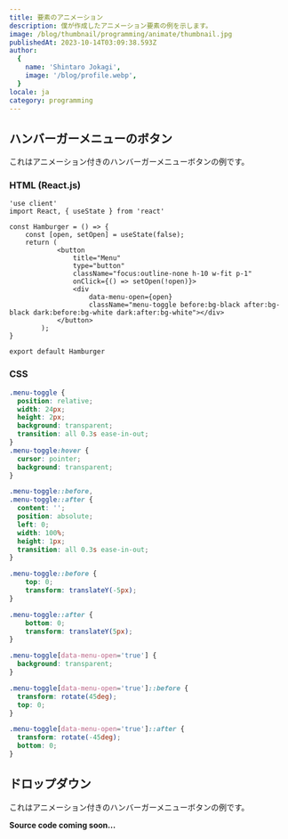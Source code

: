 ```yaml
---
title: 要素のアニメーション
description: 僕が作成したアニメーション要素の例を示します。
image: /blog/thumbnail/programming/animate/thumbnail.jpg
publishedAt: 2023-10-14T03:09:38.593Z
author:
  {
    name: 'Shintaro Jokagi',
    image: '/blog/profile.webp',
  }
locale: ja
category: programming
---
```


## ハンバーガーメニューのボタン

これはアニメーション付きのハンバーガーメニューボタンの例です。

<Hamburger />

### HTML (React.js)


```tsx
'use client'
import React, { useState } from 'react'

const Hamburger = () => {
    const [open, setOpen] = useState(false);
    return (
			<button
				title="Menu"
				type="button"
				className="focus:outline-none h-10 w-fit p-1"
				onClick={() => setOpen(!open)}>
				<div
					data-menu-open={open}
					className="menu-toggle before:bg-black after:bg-black dark:before:bg-white dark:after:bg-white"></div>
			</button>
		);
}

export default Hamburger
```

### CSS

```css
.menu-toggle {
  position: relative;
  width: 24px;
  height: 2px;
  background: transparent;
  transition: all 0.3s ease-in-out;
}
.menu-toggle:hover {
  cursor: pointer;
  background: transparent;
}

.menu-toggle::before,
.menu-toggle::after {
  content: '';
  position: absolute;
  left: 0;
  width: 100%;
  height: 1px;
  transition: all 0.3s ease-in-out;
}

.menu-toggle::before {
    top: 0;
    transform: translateY(-5px);
}

.menu-toggle::after {
    bottom: 0;
    transform: translateY(5px);
}

.menu-toggle[data-menu-open='true'] {
  background: transparent;
}

.menu-toggle[data-menu-open='true']::before {
  transform: rotate(45deg);
  top: 0;
}

.menu-toggle[data-menu-open='true']::after {
  transform: rotate(-45deg);
  bottom: 0;
}
```

## ドロップダウン

これはアニメーション付きのハンバーガーメニューボタンの例です。

<Dropdown />

**Source code coming soon...**